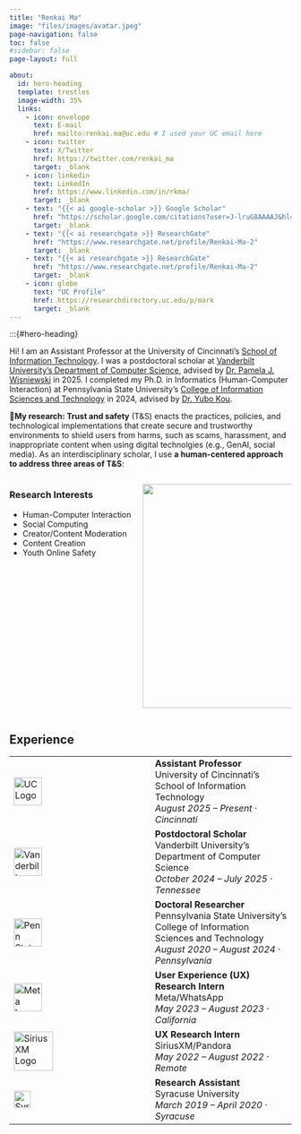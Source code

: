 ```yaml
---
title: "Renkai Ma"
image: "files/images/avatar.jpeg"
page-navigation: false
toc: false
#sidebar: false
page-layout: full

about:
  id: hero-heading
  template: trestles
  image-width: 35%
  links:
    - icon: envelope
      text: E-mail
      href: mailto:renkai.ma@uc.edu # I used your UC email here
    - icon: twitter
      text: X/Twitter
      href: https://twitter.com/renkai_ma
      target: _blank
    - icon: linkedin
      text: LinkedIn
      href: https://www.linkedin.com/in/rkma/
      target: _blank
    - text: "{{< ai google-scholar >}} Google Scholar"
      href: "https://scholar.google.com/citations?user=J-lruG8AAAAJ&hl=en&oi=ao"
      target: _blank
    - text: "{{< ai researchgate >}} ResearchGate"
      href: "https://www.researchgate.net/profile/Renkai-Ma-2"
      target: _blank
    - text: "{{< ai researchgate >}} ResearchGate"
      href: "https://www.researchgate.net/profile/Renkai-Ma-2"
      target: _blank
    - icon: globe
      text: "UC Profile"
      href: https://researchdirectory.uc.edu/p/mark
      target: _blank
---
```


:::{#hero-heading}

Hi! I am an Assistant Professor at the University of Cincinnati's [School of Information Technology](https://cech.uc.edu/schools/it.html). I was a postdoctoral scholar at [Vanderbilt University's Department of Computer Science](https://engineering.vanderbilt.edu/departments/computer-science/), advised by [Dr. Pamela J. Wisniewski](https://scholar.google.com/citations?user=3JZB10QAAAAJ&hl=en) in 2025. I completed my Ph.D. in Informatics (Human-Computer Interaction) at Pennsylvania State University's [College of Information Sciences and Technology](https://ist.psu.edu/) in 2024, advised by [Dr. Yubo Kou](https://scholar.google.com/citations?user=mCz8znkAAAAJ&hl=en).

**🔬My research: Trust and safety** (T&S) enacts the practices, policies, and technological implementations that create secure and trustworthy environments to shield users from harms, such as scams, harassment, and inappropriate content when using digital technolgies (e.g., GenAI, social media). As an interdisciplinary scholar, I use **a human-centered approach to address three areas of T&S**:

::: {.columns}

::: {.column width="45%"}
### Research Interests
- Human-Computer Interaction
- Social Computing
- Creator/Content Moderation
- Content Creation
- Youth Online Safety
:::

::: {.column width="55%"}
![](files/images/myresearchmaps.png){width="400px"}
:::

:::

## Experience
::: {.table .experience-table tbl-colwidths="[8, 92]"}
| | |
| :-- | :-- |
| ![UC Logo](files/images/UC.svg){width=50px} | **Assistant Professor**<br>University of Cincinnati's School of Information Technology<br>*August 2025 – Present · Cincinnati* |
| ![Vanderbilt Logo](files/images/Metallic.svg){width=50px} | **Postdoctoral Scholar**<br>Vanderbilt University's Department of Computer Science<br>*October 2024 – July 2025 · Tennessee* |
| ![Penn State Logo](files/images/penn-state-university-2.svg){width=50px} | **Doctoral Researcher**<br>Pennsylvania State University's College of Information Sciences and Technology<br>*August 2020 – August 2024 · Pennsylvania* |
| ![Meta Logo](files/images/meta-1.svg){width=50px} | **User Experience (UX) Research Intern**<br>Meta/WhatsApp<br>*May 2023 – August 2023 · California* |
| ![SiriusXM Logo](files/images/SIRI_BIG.svg){width=70px} | **UX Research Intern**<br>SiriusXM/Pandora<br>*May 2022 – August 2022 · Remote* |
| ![Syracuse University Logo](files/images/Syracuse_Orange_logo.svg){width=30px} | **Research Assistant**<br>Syracuse University<br>*March 2019 – April 2020 · Syracuse* |
:::
